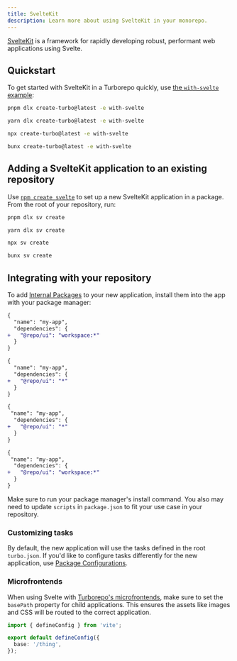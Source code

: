 ```yaml
---
title: SvelteKit
description: Learn more about using SvelteKit in your monorepo.
---
```



[SvelteKit](https://kit.svelte.dev/) is a framework for rapidly developing robust, performant web applications using Svelte.

## Quickstart

To get started with SvelteKit in a Turborepo quickly, use [the `with-svelte` example](https://github.com/vercel/turborepo/tree/main/examples/with-svelte):

<PackageManagerTabs>

<Tab value="pnpm">

```bash title="Terminal"
pnpm dlx create-turbo@latest -e with-svelte
```

</Tab>

<Tab value="yarn">

```bash title="Terminal"
yarn dlx create-turbo@latest -e with-svelte
```

</Tab>

<Tab value="npm">

```bash title="Terminal"
npx create-turbo@latest -e with-svelte
```

</Tab>

<Tab value="bun">

```bash title="Terminal"
bunx create-turbo@latest -e with-svelte
```

</Tab>
</PackageManagerTabs>

## Adding a SvelteKit application to an existing repository

Use [`npm create svelte`](https://kit.svelte.dev/docs/creating-a-project) to set up a new SvelteKit application in a package. From the root of your repository, run:

<PackageManagerTabs>

<Tab value="pnpm">

```bash title="Terminal"
pnpm dlx sv create
```

</Tab>

<Tab value="yarn">

```bash title="Terminal"
yarn dlx sv create
```

</Tab>

<Tab value="npm">

```bash title="Terminal"
npx sv create
```

</Tab>

<Tab value="bun">

```bash title="Terminal"
bunx sv create
```

</Tab>
</PackageManagerTabs>

## Integrating with your repository

To add [Internal Packages](/docs/core-concepts/internal-packages) to your new application, install them into the app with your package manager:

<PackageManagerTabs>

<Tab value="pnpm">

```diff title="./apps/my-app/package.json"
{
  "name": "my-app",
  "dependencies": {
+   "@repo/ui": "workspace:*"
  }
}
```

</Tab>

<Tab value="yarn">

```diff title="./apps/my-app/package.json"
{
  "name": "my-app",
  "dependencies": {
+   "@repo/ui": "*"
  }
}
```

</Tab>

<Tab value="npm">

```diff title="./apps/my-app/package.json"
{
 "name": "my-app",
  "dependencies": {
+   "@repo/ui": "*"
  }
}
```

</Tab>

<Tab value="bun">

```diff title="./apps/my-app/package.json"
{
 "name": "my-app",
  "dependencies": {
+   "@repo/ui": "workspace:*"
  }
}
```

</Tab>
</PackageManagerTabs>

Make sure to run your package manager's install command. You also may need to update `scripts` in `package.json` to fit your use case in your repository.

### Customizing tasks

By default, the new application will use the tasks defined in the root `turbo.json`. If you'd like to configure tasks differently for the new application, use [Package Configurations](/docs/reference/package-configurations).

### Microfrontends

When using Svelte with [Turborepo's microfrontends](/docs/guides/microfrontends), make sure to set the `basePath` property for child applications. This ensures the assets like images and CSS will be routed to the correct application.

```ts title="./apps/my-app/vite.config.ts"
import { defineConfig } from 'vite';

export default defineConfig({
  base: '/thing',
});
```
